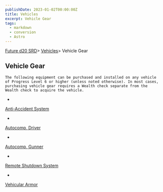 ```yaml
---
publishDate: 2023-01-02T00:00:00Z
title: Vehicles
excerpt: Vehicle Gear
tags:
  - markdown
  - conversion
  - Astro
---
```







[Future d20 SRD](/#futureD20)> [Vehicles](future-d20-srd-vehicles-index)> Vehicle Gear
    




## Vehicle Gear
   



    The following equipment can be purchased and installed on any vehicle of Progress Level 6 or higher (unless noted otherwise). In most cases, purchasing vehicle gear requires a Wealth check separate from the Wealth check to acquire the vehicle.
   


- 
[Anti-Accident System](future-d20-srd-vehicles-vehicle-gear-anti-accident-system)

- 
[Autocomp, Driver](future-d20-srd-vehicles-vehicle-gear-autocomp-driver)

- 
[Autocomp, Gunner](future-d20-srd-vehicles-vehicle-gear-autocomp-gunner)

- 
[Remote Shutdown System](future-d20-srd-vehicles-vehicle-gear-remote-shutdown-system)

- 
[Vehicular Armor](future-d20-srd-vehicles-vehicle-gear-vehicle-armor)






